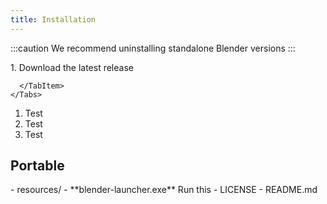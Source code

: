 ```yaml
---
title: Installation
---
```



:::caution
We recommend uninstalling standalone Blender versions
:::

<Steps>
1. Download the latest release
    <Tabs>
      <TabItem label="Windows">
        <LinkCard title="Download" href="https://github.com/" />
      </TabItem>
      <TabItem label="Linux">
      
      </TabItem>
    </Tabs>
1. Test
1. Test
1. Test
</Steps>

## Portable

<FileTree>
- resources/
- **blender-launcher.exe** Run this
- LICENSE
- README.md
</FileTree>
